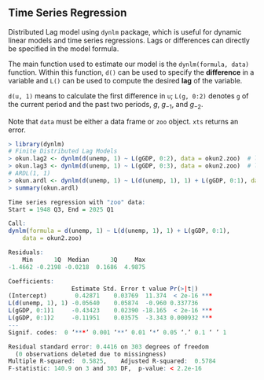 ## Time Series Regression

Distributed Lag model using `dynlm` package, which is useful for dynamic linear models and time series regressions. Lags or differences can directly be specified in the model formula.

The main function used to estimate our model is the `dynlm(formula, data)` function. Within this function, `d()` can be used to specify the **difference** in a variable and `L()` can be used to compute the desired **lag** of the variable.  

`d(u, 1)` means to calculate the first difference in `u`; `L(g, 0:2)` denotes `g` of the current period and the past two periods, $g$, $g_{-1}$, and $g_{-2}$.

Note that `data` must be either a data frame or `zoo` object. `xts` returns an error.

```r
> library(dynlm)
# Finite Distributed Lag Models
> okun.lag2 <- dynlm(d(unemp, 1) ~ L(gGDP, 0:2), data = okun2.zoo)  # lag 2
> okun.lag3 <- dynlm(d(unemp, 1) ~ L(gGDP, 0:3), data = okun2.zoo)  # lag 3
# ARDL(1, 1)
> okun.ardl <- dynlm(d(unemp, 1) ~ L(d(unemp, 1), 1) + L(gGDP, 0:1), data = okun2.zoo)
> summary(okun.ardl)

Time series regression with "zoo" data:
Start = 1948 Q3, End = 2025 Q1

Call:
dynlm(formula = d(unemp, 1) ~ L(d(unemp, 1), 1) + L(gGDP, 0:1), 
    data = okun2.zoo)

Residuals:
    Min      1Q  Median      3Q     Max 
-1.4662 -0.2198 -0.0218  0.1686  4.9875 

Coefficients:
                  Estimate Std. Error t value Pr(>|t|)    
(Intercept)        0.42871    0.03769  11.374  < 2e-16 ***
L(d(unemp, 1), 1) -0.05640    0.05874  -0.960 0.337736    
L(gGDP, 0:1)1     -0.43423    0.02390 -18.165  < 2e-16 ***
L(gGDP, 0:1)2     -0.11951    0.03575  -3.343 0.000932 ***
---
Signif. codes:  0 ‘***’ 0.001 ‘**’ 0.01 ‘*’ 0.05 ‘.’ 0.1 ‘ ’ 1

Residual standard error: 0.4416 on 303 degrees of freedom
  (0 observations deleted due to missingness)
Multiple R-squared:  0.5825,	Adjusted R-squared:  0.5784 
F-statistic: 140.9 on 3 and 303 DF,  p-value: < 2.2e-16

```



